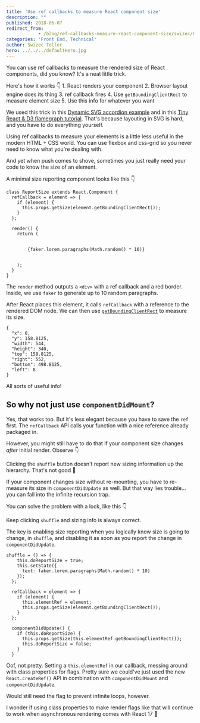 ```yaml
---
title: 'Use ref callbacks to measure React component size'
description: ""
published: 2018-06-07
redirect_from: 
            - /blog/ref-callbacks-measure-react-component-size/swizec/8444
categories: 'Front End, Technical'
author: Swizec Teller
hero: ../../../defaultHero.jpg
---
```

You can use ref callbacks to measure the rendered size of React components, did you know? It's a neat little trick.





Here's how it works 👇 1. React renders your component 2. Browser layout engine does its thing 3. ref callback fires 4. Use `getBoundingClientRect` to measure element size 5. Use this info for whatever you want



We used this trick in this [Dynamic SVG accordion example](https://swizec.com/blog/build-animated-accordion-react-d3/swizec/8418) and in this [Tiny React & D3 flamegraph tutorial](https://swizec.com/blog/tiny-react-d3-flamegraph-tutorial/swizec/8440). That's because layouting in SVG is hard, and you have to do everything yourself.



Using ref callbacks to measure your elements is a little less useful in the modern HTML + CSS world. You can use flexbox and css-grid so you never need to know what you're dealing with.



And yet when push comes to shove, sometimes you just really need your code to know the size of an element.



A minimal size reporting component looks like this 👇



```
class ReportSize extends React.Component {
  refCallback = element => {
    if (element) {
      this.props.getSize(element.getBoundingClientRect());
    }
  };

  render() {
    return (
      

        {faker.lorem.paragraphs(Math.random() * 10)}
      

    );
  }
}
```



The `render` method outputs a `<div>` with a ref callback and a red border. Inside, we use `faker` to generate up to 10 random paragraphs.



After React places this element, it calls `refCallback` with a reference to the rendered DOM node. We can then use [`getBoundingClientRect`](https://developer.mozilla.org/en-US/docs/Web/API/Element/getBoundingClientRect) to measure its size.



```
{
  "x": 8,
  "y": 158.8125,
  "width": 544,
  "height": 340,
  "top": 158.8125,
  "right": 552,
  "bottom": 498.8125,
  "left": 8
}
```



All sorts of useful info!



## So why not just use `componentDidMount`?



Yes, that works too. But it's less elegant because you have to save the `ref` first. The `refCallback` API calls your function with a nice reference already packaged in.



However, you might still have to do that if your component size changes _after_ initial render. Observe 👇





Clicking the `shuffle` button doesn't report new sizing information up the hierarchy. That's not good 🤔



If your component changes size without re-mounting, you have to re-measure its size in `componentDidUpdate` as well. But that way lies trouble… you can fall into the infinite recursion trap.



You can solve the problem with a lock, like this 👇





Keep clicking `shuffle` and sizing info is always correct.



The key is enabling size reporting when you logically know size is going to change, in `shuffle`, and disabling it as soon as you report the change in `componentDidUpdate`.



```
shuffle = () => {
    this.doReportSize = true;
    this.setState({
      text: faker.lorem.paragraphs(Math.random() * 10)
    });
  };

  refCallback = element => {
    if (element) {
      this.elementRef = element;
      this.props.getSize(element.getBoundingClientRect());
    }
  };

  componentDidUpdate() {
    if (this.doReportSize) {
      this.props.getSize(this.elementRef.getBoundingClientRect());
      this.doReportSize = false;
    }
  }
```



Oof, not pretty. Setting a `this.elementRef` in our callback, messing around with class properties for flags. Pretty sure we could've just used the new `React.createRef()` API in combination with `componentDidMount` and `componentDidUpdate`.



Would still need the flag to prevent infinite loops, however.



I wonder if using class properties to make render flags like that will continue to work when asynchronous rendering comes with React 17 🤔